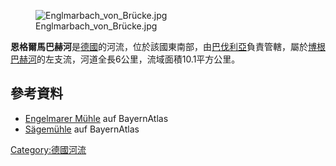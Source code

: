 {{No footnotes|time=2020-12-06T03:00:36+00:00}}
{{Coord|48.97528|N|12.83819|E|display=title}}

[[Image:Englmarbach_von_Brücke.jpg|right]]

'''恩格爾馬巴赫河'''是[[德國|德國]]的河流，位於該國東南部，由[[巴伐利亞|巴伐利亞]]負責管轄，屬於[[博根巴赫河|博根巴赫河]]的左支流，河道全長6公里，流域面積10.1平方公里。

==參考資料==
* [https://geoportal.bayern.de/bayernatlas/?zoom=14&Y=4560240.39&X=5429417.35&lang=de&topic=ba&bgLayer=historisch&catalogNodes=122 Engelmarer Mühle] {{Wayback|url=https://geoportal.bayern.de/bayernatlas/?zoom=14&Y=4560240.39&X=5429417.35&lang=de&topic=ba&bgLayer=historisch&catalogNodes=122 |date=20180419120804 }} auf BayernAtlas
* [https://geoportal.bayern.de/bayernatlas/?zoom=14&Y=4561728.38&X=5427800.15&lang=de&topic=ba&bgLayer=historisch&catalogNodes=122 Sägemühle] {{Wayback|url=https://geoportal.bayern.de/bayernatlas/?zoom=14&Y=4561728.38&X=5427800.15&lang=de&topic=ba&bgLayer=historisch&catalogNodes=122 |date=20180419183155 }} auf BayernAtlas


{{Germany-geo-stub}}
[[Category:德國河流|Category:德國河流]]